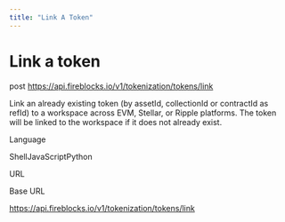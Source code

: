 ```yaml
---
title: "Link A Token"
---
```

  
  # Link a token

post https://api.fireblocks.io/v1/tokenization/tokens/link

Link an already existing token (by assetId, collectionId or contractId as refId) to a workspace across EVM, Stellar, or Ripple platforms. The token will be linked to the workspace if it does not already exist.

Language

ShellJavaScriptPython

URL

Base URL

https://api.fireblocks.io/v1/tokenization/tokens/link